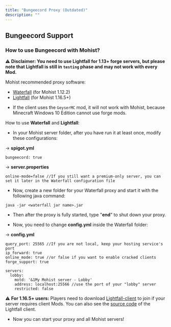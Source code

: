 ```yaml
---
title: "Bungeecord Proxy (Outdated)"
description: ""
---
```


## Bungeecord Support

### How to use Bungeecord with Mohist?

⚠️ **Disclaimer: You need to use Lightfall for 1.13+ forge servers, but please note that Lightfall is still in `testing` phase and may not work with every Mod.**

Mohist recommended proxy software:

- [Waterfall](https://papermc.io/downloads#Waterfall) (for Mohist 1.12.2)
- [Lightfall](https://github.com/ArclightPowered/lightfall) (for Mohist 1.16.5+)

* If the client uses the `GeyserMC` mod, it will not work with Mohist, because Minecraft Windows 10 Edition cannot use forge mods.

How to use **Waterfall** and **Lightfall**:

- In your Mohist server folder, after you have run it at least once, modify these configurations:

-> **spigot.yml**

```
bungeecord: true
```

-> **server.properties**

```
online-mode=false //If you still want a premium-only server, you can set it later in the Waterfall configuration file
```

- Now, create a new folder for your Waterfall proxy and start it with the following java command:

```
java -jar <waterfall jar name>.jar
```

- Then after the proxy is fully started, type "**end**" to shut down your proxy.

- Now, you need to change **config.yml** inside the Waterfall folder:

-> **config.yml**

```
query_port: 25565 //If you are not local, keep your hosting service's port
ip_forward: true
online_mode: true //or false if you want to enable cracked clients
forge_support: true
```

```
servers:
  lobby:
    motd: '&1My Mohist server - Lobby'
    address: localhost:25566 //use the port of your "lobby" server
    restricted: false
```

⚠️ **For 1.16.5+ users:** Players need to download [Lightfall-client](https://github.com/ArclightPowered/lightfall-client/releases) to join if your server requires client Mods. You can also see the [source code](https://github.com/ArclightPowered/lightfall-client) of the Lightfall client.

- Now you can start your proxy and all Mohist servers!

